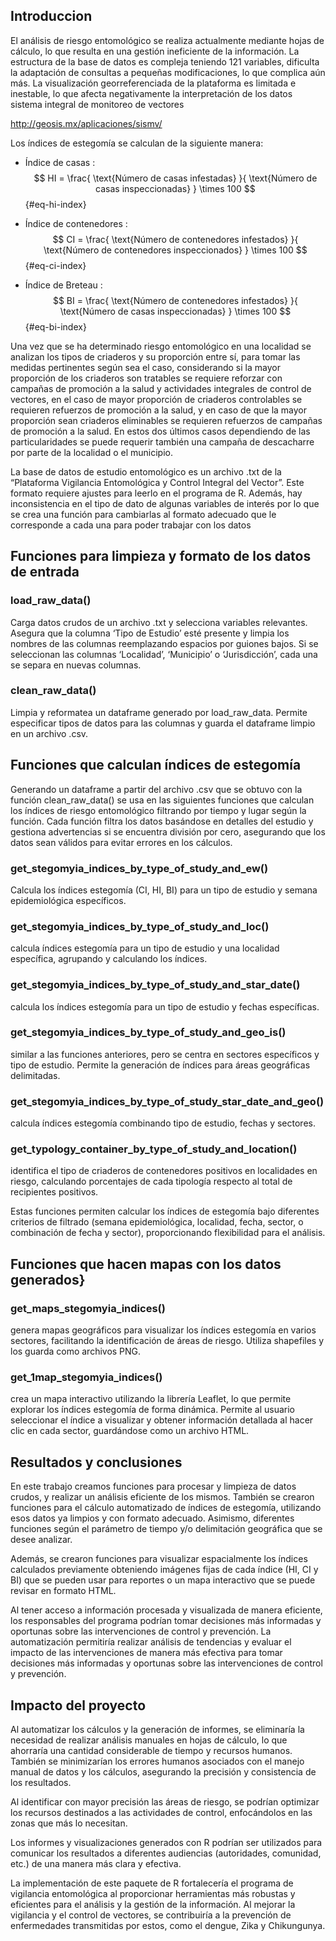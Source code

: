 ## Introduccion

El análisis de riesgo entomológico se realiza actualmente mediante hojas de cálculo, lo que resulta en una gestión ineficiente de la información. La estructura de la base de datos es compleja teniendo 121 variables, dificulta la adaptación de consultas a pequeñas modificaciones, lo que complica aún más. La visualización georreferenciada de la plataforma es limitada e inestable, lo que afecta negativamente la interpretación de los datos sistema integral de monitoreo de vectores

<http://geosis.mx/aplicaciones/sismv/>

Los índices de estegomía se calculan de la siguiente manera:

-   Índice de casas : $$         
      HI = \frac{
       \text{Número de casas infestadas}
      }{
        \text{Número de casas inspeccionadas}
      } \times 100
    $$ {#eq-hi-index}

-   Índice de contenedores : $$         
    CI = \frac{
     \text{Número de contenedores infestados}
    }{
      \text{Número de contenedores inspeccionados}
      } \times 100
    $$ {#eq-ci-index}

-   Índice de Breteau : $$         
      BI = \frac{
       \text{Número de contenedores infestados}
      }{
    \text{Número de casas inspeccionadas}
      } \times 100
    $$ {#eq-bi-index}

Una vez que se ha determinado riesgo entomológico en una localidad se analizan los tipos de criaderos y su proporción entre sí, para tomar las medidas pertinentes según sea el caso, considerando si la mayor proporción de los criaderos son tratables se requiere reforzar con campañas de promoción a la salud y actividades integrales de control de vectores, en el caso de mayor proporción de criaderos controlables se requieren refuerzos de promoción a la salud, y en caso de que la mayor proporción sean criaderos eliminables se requieren refuerzos de campañas de promoción a la salud. En estos dos últimos casos dependiendo de las particularidades se puede requerir también una campaña de descacharre por parte de la localidad o el municipio.

La base de datos de estudio entomológico es un archivo .txt de la “Plataforma Vigilancia Entomológica y Control Integral del Vector”. Este formato requiere ajustes para leerlo en el programa de R. Además, hay inconsistencia en el tipo de dato de algunas variables de interés por lo que se crea una función para cambiarlas al formato adecuado que le corresponde a cada una para poder trabajar con los datos

## Funciones para limpieza y formato de los datos de entrada {.unnumbered}

### load_raw_data() {.unnumbered}

Carga datos crudos de un archivo .txt y selecciona variables relevantes. Asegura que la columna 'Tipo de Estudio' esté presente y limpia los nombres de las columnas reemplazando espacios por guiones bajos. Si se seleccionan las columnas 'Localidad', 'Municipio' o 'Jurisdicción', cada una se separa en nuevas columnas.

### clean_raw_data() {.unnumbered}

Limpia y reformatea un dataframe generado por load_raw_data. Permite especificar tipos de datos para las columnas y guarda el dataframe limpio en un archivo .csv.

## Funciones que calculan índices de estegomía

Generando un dataframe a partir del archivo .csv que se obtuvo con la función clean_raw_data() se usa en las siguientes funciones que calculan los índices de riesgo entomológico filtrando por tiempo y lugar según la función. Cada función filtra los datos basándose en detalles del estudio y gestiona advertencias si se encuentra división por cero, asegurando que los datos sean válidos para evitar errores en los cálculos.

### get_stegomyia_indices_by_type_of_study_and_ew() {.unnumbered}

Calcula los índices estegomía (CI, HI, BI) para un tipo de estudio y semana epidemiológica específicos.

### get_stegomyia_indices_by_type_of_study_and_loc() {.unnumbered}

calcula índices estegomía para un tipo de estudio y una localidad específica, agrupando y calculando los índices.

### get_stegomyia_indices_by_type_of_study_and_star_date() {.unnumbered}

calcula los índices estegomía para un tipo de estudio y fechas específicas.

### get_stegomyia_indices_by_type_of_study_and_geo_is() {.unnumbered}

similar a las funciones anteriores, pero se centra en sectores específicos y tipo de estudio. Permite la generación de índices para áreas geográficas delimitadas.

### get_stegomyia_indices_by_type_of_study_star_date_and_geo() {.unnumbered}

calcula índices estegomía combinando tipo de estudio, fechas y sectores.

### get_typology_container_by_type_of_study_and_location() {.unnumbered}

identifica el tipo de criaderos de contenedores positivos en localidades en riesgo, calculando porcentajes de cada tipología respecto al total de recipientes positivos.

Estas funciones permiten calcular los índices de estegomía bajo diferentes criterios de filtrado (semana epidemiológica, localidad, fecha, sector, o combinación de fecha y sector), proporcionando flexibilidad para el análisis.

## Funciones que hacen mapas con los datos generados}

### get_maps_stegomyia_indices() {.unnumbered}

genera mapas geográficos para visualizar los índices estegomía en varios sectores, facilitando la identificación de áreas de riesgo. Utiliza shapefiles y los guarda como archivos PNG.

### get_1map_stegomyia_indices() {.unnumbered}

crea un mapa interactivo utilizando la librería Leaflet, lo que permite explorar los índices estegomía de forma dinámica. Permite al usuario seleccionar el índice a visualizar y obtener información detallada al hacer clic en cada sector, guardándose como un archivo HTML.

## Resultados y conclusiones {.unnumbered}

En este trabajo creamos funciones para procesar y limpieza de datos crudos, y realizar un análisis eficiente de los mismos. También se crearon funciones para el cálculo automatizado de índices de estegomía, utilizando esos datos ya limpios y con formato adecuado. Asimismo, diferentes funciones según el parámetro de tiempo y/o delimitación geográfica que se desee analizar.

Además, se crearon funciones para visualizar espacialmente los índices calculados previamente obteniendo imágenes fijas de cada índice (HI, CI y BI) que se pueden usar para reportes o un mapa interactivo que se puede revisar en formato HTML.

Al tener acceso a información procesada y visualizada de manera eficiente, los responsables del programa podrían tomar decisiones más informadas y oportunas sobre las intervenciones de control y prevención. La automatización permitiría realizar análisis de tendencias y evaluar el impacto de las intervenciones de manera más efectiva para tomar decisiones más informadas y oportunas sobre las intervenciones de control y prevención.

## Impacto del proyecto {.unnumbered}

Al automatizar los cálculos y la generación de informes, se eliminaría la necesidad de realizar análisis manuales en hojas de cálculo, lo que ahorraría una cantidad considerable de tiempo y recursos humanos. También se minimizarían los errores humanos asociados con el manejo manual de datos y los cálculos, asegurando la precisión y consistencia de los resultados.

Al identificar con mayor precisión las áreas de riesgo, se podrían optimizar los recursos destinados a las actividades de control, enfocándolos en las zonas que más lo necesitan.

Los informes y visualizaciones generados con R podrían ser utilizados para comunicar los resultados a diferentes audiencias (autoridades, comunidad, etc.) de una manera más clara y efectiva.

La implementación de este paquete de R fortalecería el programa de vigilancia entomológica al proporcionar herramientas más robustas y eficientes para el análisis y la gestión de la información. Al mejorar la vigilancia y el control de vectores, se contribuiría a la prevención de enfermedades transmitidas por estos, como el dengue, Zika y Chikungunya.

<!-- ### Motivacion -->

<!-- Queremos Analizar los datos de la actividad de vigilancia entomológica de forma oportuna y automática utilizando herramientas de Ciencia de Datos utilizando la base de datos de la plataforma de “Vigilancia Entomológica y Control Integral del Vector” del INSTITUTO NACIONAL DE SALUD PÚBLICA en colaboración con Secretaría de Salud y el Centro Nacional de Prevencion y Control de enfermedades (CENAPRECE). Con el fin de calcular y analizar los índices de riesgo entomológico, y con esto gestionar información para la toma de decisiones en la prevención de enfermedades transmitidas por vector. -->

<!-- El análisis de riesgo entomológico se hace en hojas de cálculo El manejo de la información es ineficiente: La estructura de la base de datos es compleja Adaptar consultas a pequeñas modificaciones es impráctico La visualización georreferenciada de esta plataforma es pobre e inestable -->

<!-- Usar R para visualizar la información en tiempo y espacio Automatizar el manejo de la información Generar visualización georreferenciada con los índices de estegomía -->

<!-- ### Descripción del problema -->

<!-- El Programa estatal de vigilancia entomología y control integral de enfermedades trasmitidas por vector, realiza diversas actividades para la prevención de enfermedades, las cuales se guían con actividades de vigilancia que proporcionan índices de riesgo entomológico, por ello se hará una API para calcular los índices de riesgo entomológico de forma automática y oportuna para la toma de decisione. -->

<!-- Todas las actividades se capturan diariamente en una plataforma, donde es posible descargar los datos para su reporte y análisis. En el caso de Vigilancia por Ovitrampa(VO), la plataforma calcula los índices de riesgo pero para la actividad de Estudio Entomológico (EE) los calcula por manzana trabajada, estos índices se requiere por localidad de riesgo de manera semanal. -->

<!-- Se requiere poder calcular índices de riesgo del EE por tipo de estudio, localidad de riesgo y por semana epidemiológica de manera automatizada. -->

<!-- La actividad de EE evalúa una muestra antes(encuesta) y después(verificación) de las actividades de control integral para determinar el riesgo entomológico\ -->

<!-- que hay en un área grande a trabajar (Sectores o Localidad) y si requiere reforzar acciones de control y prevención. -->

<!-- Tener la información oportuna de los índices de riego entomológicos permiten tomar decisiones informades de ¿En Dónde? y ¿Cuándo? focalizar intervenciones. -->

<!-- ### Gestion de datos -->

<!-- Para validar y poner a prueba la solución propuesta, se plantea la utilización de una base de datos ficticia que sea representativa con las bases de datos reales descargadas de la plataforma. Esto permitirá evaluar el funcionamiento del paquete de R en un entorno controlado. Una vez realizadas las pruebas iniciales y asegurada la confiabilidad de los resultados obtenidos,se establecerá un convenio de confidencialidad con el fin de acceder a los datos reales y evaluar el desempeño del paquete de R en un escenario más cercano a la realidad. Esta estrategia garantizará la confidencialidad de los datos utilizados, a la vez que brindará la oportunidad de comprobar la efectividad de la solución en situaciones reales y aplicables al contexto de vigilancia entomológica y control de enfermedades transmitidas por vectores. -->
